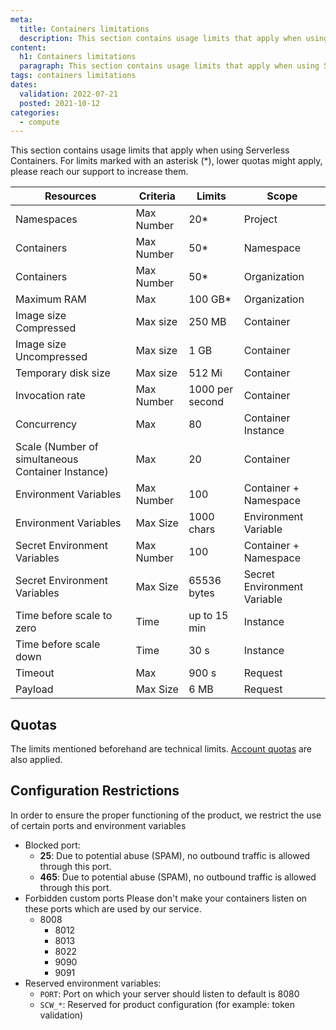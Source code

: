 ```yaml
---
meta:
  title: Containers limitations
  description: This section contains usage limits that apply when using Serverless Containers.
content:
  h1: Containers limitations
  paragraph: This section contains usage limits that apply when using Serverless Containers.
tags: containers limitations 
dates:
  validation: 2022-07-21
  posted: 2021-10-12
categories:
  - compute
---
```


This section contains usage limits that apply when using Serverless Containers. For limits marked with an asterisk (*), lower quotas might apply, please reach our support to increase them.

| Resources                                         | Criteria   | Limits          | Scope                       |
|---------------------------------------------------|------------|-----------------|-----------------------------|
| Namespaces                                        | Max Number | 20*             | Project                     |
| Containers                                        | Max Number | 50*             | Namespace                   |
| Containers                                        | Max Number | 50*             | Organization                |
| Maximum RAM                                       | Max        | 100 GB*         | Organization                |
| Image size Compressed                             | Max size   | 250 MB          | Container                   |
| Image size Uncompressed                           | Max size   | 1 GB            | Container                   |
| Temporary disk size                               | Max size   | 512 Mi          | Container                   |
| Invocation rate                                   | Max Number | 1000 per second | Container                   |
| Concurrency                                       | Max        | 80              | Container Instance          |
| Scale (Number of simultaneous Container Instance) | Max        | 20              | Container                   |
| Environment Variables                             | Max Number | 100             | Container + Namespace       |
| Environment Variables                             | Max Size   | 1000 chars      | Environment Variable        |
| Secret Environment Variables                      | Max Number | 100             | Container + Namespace       |
| Secret Environment Variables                      | Max Size   | 65536 bytes     | Secret Environment Variable |
| Time before scale to zero                         | Time       | up to 15 min    | Instance                    |
| Time before scale down                            | Time       | 30 s            | Instance                    |
| Timeout                                           | Max        | 900 s           | Request                     |
| Payload                                           | Max Size   | 6 MB            | Request                     |

## Quotas

The limits mentioned beforehand are technical limits. [Account quotas](/console/my-account/reference-content/account-quotas/#serverless-containers) are also applied. 

## Configuration Restrictions

In order to ensure the proper functioning of the product, we restrict the use of certain ports and environment variables

* Blocked port:
  * **25**: Due to potential abuse (SPAM), no outbound traffic is allowed through this port.
  * **465**: Due to potential abuse (SPAM), no outbound traffic is allowed through this port.
* Forbidden custom ports
  Please don't make your containers listen on these ports which are used by our service.
  * 8008
	* 8012
	* 8013
	* 8022
	* 9090
	* 9091
* Reserved environment variables:
  * `PORT`: Port on which your server should listen to default is 8080
  * `SCW_*`: Reserved for product configuration (for example: token validation)
